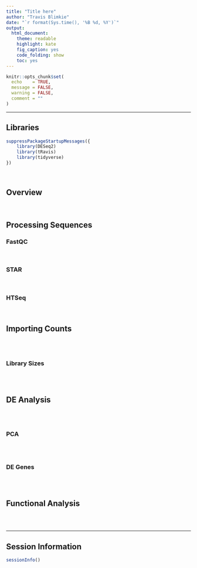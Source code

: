 ```yaml
---
title: "Title here"
author: "Travis Blimkie"
date: "`r format(Sys.time(), '%B %d, %Y')`"
output:
  html_document:
    theme: readable
    highlight: kate
    fig_caption: yes
    code_folding: show
    toc: yes
---
```


```r
knitr::opts_chunk$set(
  echo    = TRUE, 
  message = FALSE, 
  warning = FALSE, 
  comment = ""
)
```

***

## Libraries
```r
suppressPackageStartupMessages({
	library(DESeq2)
	library(tRavis)
	library(tidyverse)
})
```

<br>

## Overview


<br>

## Processing Sequences
### FastQC


<br>

### STAR


<br>

### HTSeq


<br>

## Importing Counts

```r

```

<br>

### Library Sizes
```r

```

<br>

## DE Analysis
```r

```

<br>

### PCA
```r

```

<br>

### DE Genes
```r

```

<br>

## Functional Analysis
```r

```


<br>

***

## Session Information
```r
sessionInfo()
```
